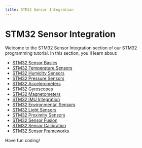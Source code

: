 ```yaml
---
title: STM32 Sensor Integration
---
```


# STM32 Sensor Integration

Welcome to the STM32 Sensor Integration section of our STM32 programming tutorial. In this section, you'll learn about:

- [STM32 Sensor Basics](./0-stm32-sensor-basics.mdx)
- [STM32 Temperature Sensors](./1-stm32-temperature-sensors.mdx)
- [STM32 Humidity Sensors](./2-stm32-humidity-sensors.mdx)
- [STM32 Pressure Sensors](./3-stm32-pressure-sensors.mdx)
- [STM32 Accelerometers](./4-stm32-accelerometers.mdx)
- [STM32 Gyroscopes](./5-stm32-gyroscopes.mdx)
- [STM32 Magnetometers](./6-stm32-magnetometers.mdx)
- [STM32 IMU Integration](./7-stm32-imu-integration.mdx)
- [STM32 Environmental Sensors](./8-stm32-environmental-sensors.mdx)
- [STM32 Light Sensors](./9-stm32-light-sensors.mdx)
- [STM32 Proximity Sensors](./10-stm32-proximity-sensors.mdx)
- [STM32 Sensor Fusion](./11-stm32-sensor-fusion.mdx)
- [STM32 Sensor Calibration](./12-stm32-sensor-calibration.mdx)
- [STM32 Sensor Frameworks](./13-stm32-sensor-frameworks.mdx)

Have fun coding!